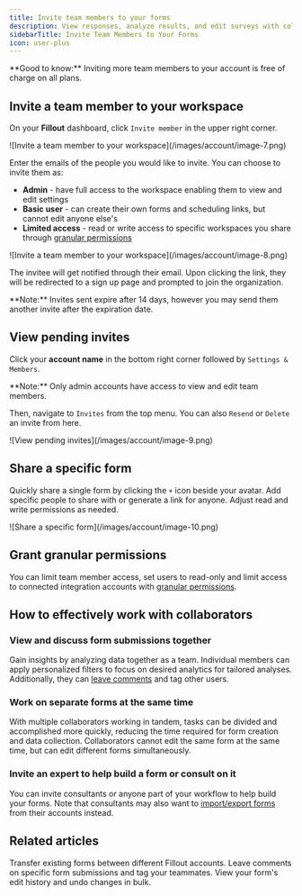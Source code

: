 ```yaml
---
title: Invite team members to your forms
description: View responses, analyze results, and edit surveys with collaborators by adding free seats to your account.
sidebarTitle: Invite Team Members to Your Forms
icon: user-plus
---
```


<Check>
**Good to know:** Inviting more team members to your account is free of charge on all plans.
</Check>

## Invite a team member to your workspace

On your **Fillout** dashboard, click `Invite member` in the upper right corner.

<Frame style={{ width: '288px' , height: '63px' }}>
  ![Invite a team member to your workspace](/images/account/image-7.png)
</Frame>

Enter the emails of the people you would like to invite. You can choose to invite them as:

- **Admin** - have full access to the workspace enabling them to view and edit settings
- **Basic user** - can create their own forms and scheduling links, but cannot edit anyone else's
- **Limited access** \- read or write access to specific workspaces you share through [granular permissions](/granular-permissions)

<Frame style={{ width: '528px' , height: '260px' }}>
  ![Invite a team member to your workspace](/images/account/image-8.png)
</Frame>

The invitee will get notified through their email. Upon clicking the link, they will be redirected to a sign up page and prompted to join the organization.

<Note>
  **Note:** Invites sent expire after 14 days, however you may send them another invite after the expiration date.
</Note>

## View pending invites

Click your **account name** in the bottom right corner followed by `Settings & Members`.

<Note>
  **Note:** Only admin accounts have access to view and edit team members.
</Note>

Then, navigate to `Invites` from the top menu. You can also `Resend` or `Delete` an invite from here.

<Frame style={{ width: '672px' , height: '199px' }}>
  ![View pending invites](/images/account/image-9.png)
</Frame>

## Share a specific form

Quickly share a single form by clicking the `+` icon beside your avatar. Add specific people to share with or generate a link for anyone. Adjust read and write permissions as needed.

<Frame style={{ width: '432px' , height: '351px' }}>
  ![Share a specific form](/images/account/image-10.png)
</Frame>

## Grant granular permissions

You can limit team member access, set users to read-only and limit access to connected integration accounts with [granular permissions](/granular-permissions).

## How to effectively work with collaborators

### View and discuss form submissions together

Gain insights by analyzing data together as a team. Individual members can apply personalized filters to focus on desired analytics for tailored analyses. Additionally, they can [leave comments](/comment) and tag other users.

### Work on separate forms at the same time

With multiple collaborators working in tandem, tasks can be divided and accomplished more quickly, reducing the time required for form creation and data collection. Collaborators cannot edit the same form at the same time, but can edit different forms simultaneously.

### Invite an expert to help build a form or consult on it

You can invite consultants or anyone part of your workflow to help build your forms. Note that consultants may also want to [import/export forms](/importing-and-exporting-forms) from their accounts instead.

## Related articles

<CardGroup cols={3}>
  <Card title="Import and export forms" href="/importing-and-exporting-forms" icon="folder-open" iconType="regular" color="#FFC738">
  Transfer existing forms between different Fillout accounts.
  </Card>
  <Card title="Comment on form submissions" icon="comment-dots" iconType="regular" color="#FFC738" href="/comment">
  Leave comments on specific form submissions and tag your teammates.
  </Card>
  <Card title="Restore previous version" icon="rectangle-history-circle-user" iconType="regular" color="#FFC738" href="/restore-previous-version">
  View your form's edit history and undo changes in bulk.
  </Card>
</CardGroup>
